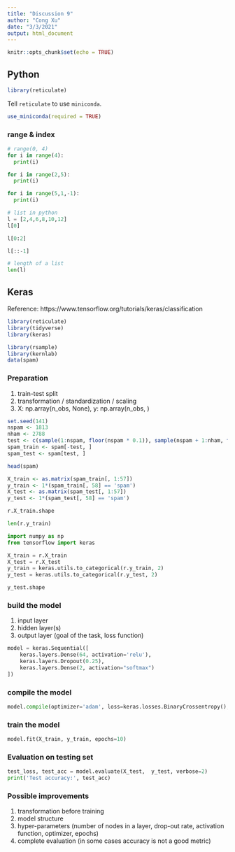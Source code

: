 ```yaml
---
title: "Discussion 9"
author: "Cong Xu"
date: "3/3/2021"
output: html_document
---
```


```r
knitr::opts_chunk$set(echo = TRUE)
```

## Python

```r
library(reticulate)
```

Tell `reticulate` to use `miniconda`.
```r
use_miniconda(required = TRUE)
```

### range & index

```python
# range(0, 4)
for i in range(4):
  print(i)

```

```python
for i in range(2,5):
  print(i)

```

```python
for i in range(5,1,-1):
  print(i)

```

```python
# list in python
l = [2,4,6,8,10,12]
l[0]
```

```python
l[0:2]
```

```python
l[::-1]
```

```python
# length of a list
len(l)
```

## Keras

Reference: https://www.tensorflow.org/tutorials/keras/classification

```r
library(reticulate)
library(tidyverse)
library(keras)
```

```r
library(rsample)
library(kernlab)
data(spam)
```

### Preparation
1. train-test split
2. transformation / standardization / scaling
3. X: np.array(n_obs, None), y: np.array(n_obs, )

```r
set.seed(141)
nspam <- 1813
nham <- 2788
test <- c(sample(1:nspam, floor(nspam * 0.1)), sample(nspam + 1:nham, floor(nham * 0.1)))
spam_train <- spam[-test, ]
spam_test <- spam[test, ]
```

```r
head(spam)
```

```r
X_train <- as.matrix(spam_train[, 1:57])
y_train <- 1*(spam_train[, 58] == 'spam')
X_test <- as.matrix(spam_test[, 1:57])
y_test <- 1*(spam_test[, 58] == 'spam')
```

```python
r.X_train.shape
```

```python
len(r.y_train)
```


```python
import numpy as np
from tensorflow import keras

X_train = r.X_train
X_test = r.X_test
y_train = keras.utils.to_categorical(r.y_train, 2)
y_test = keras.utils.to_categorical(r.y_test, 2)
```

```python
y_test.shape
```

### build the model
1. input layer
2. hidden layer(s)
3. output layer (goal of the task, loss function)

```python
model = keras.Sequential([
    keras.layers.Dense(64, activation='relu'),
    keras.layers.Dropout(0.25),
    keras.layers.Dense(2, activation="softmax")
])

```

### compile the model

```python
model.compile(optimizer='adam', loss=keras.losses.BinaryCrossentropy(), metrics=['accuracy'])

```

### train the model

```python
model.fit(X_train, y_train, epochs=10)

```

### Evaluation on testing set

```python
test_loss, test_acc = model.evaluate(X_test,  y_test, verbose=2)
print('Test accuracy:', test_acc)
```

### Possible improvements
1. transformation before training
2. model structure
3. hyper-parameters (number of nodes in a layer, drop-out rate, activation function, optimizer, epochs)
4. complete evaluation (in some cases accuracy is not a good metric)
